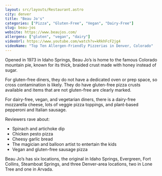 ```yaml
---
layout: src/layouts/Restaurant.astro
city: denver
title: "Beau Jo's"
categories: ["Pizza", "Gluten-Free", "Vegan", "Dairy-Free"]
slug: beau-jos
website: https://www.beaujos.com/
allergens: ["gluten", "vegan", "dairy"]
videoUrl: https://www.youtube.com/watch?v=kRkhFcF2jg4
videoName: "Top Ten Allergen-Friendly Pizzerias in Denver, Colorado"
---
```


Opened in 1973 in Idaho Springs, Beau Jo’s is home to the famous Colorado mountain pie, known for its thick, braided crust made with honey instead of sugar.

For gluten-free diners, they do not have a dedicated oven or prep space, so cross contamination is likely. They do have gluten-free pizza crusts available and items that are not gluten-free are clearly marked.

For dairy-free, vegan, and vegetarian diners, there is a dairy-free mozzarella cheese, lots of veggie pizza toppings, and plant-based pepperoni and Italian sausage.

Reviewers rave about:
* Spinach and artichoke dip
* Chicken pesto pizza
* Cheesy garlic bread
* The magician and balloon artist to entertain the kids
* Vegan and gluten-free sausage pizza

Beau Jo’s has six locations, the original in Idaho Springs, Evergreen, Fort Collins, Steamboat Springs, and three Denver-area locations, two in Lone Tree and one in Arvada.
